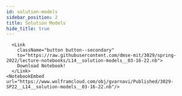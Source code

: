 ```yaml
---
id: solution-models
sidebar_position: 2
title: Solution Models
hide_title: true
---
```




<Tabs lazy>

  <TabItem value="wl-ipynb" label="Wolfram Language - Jupyter">
    <NotebookViewer notebookURL="https://github.com/dmse-mit/3029/blob/spring-2022/lecture-notebooks/L14__solution-models__03-16-22.ipynb" />
  </TabItem>

  <TabItem value="wl-nb" label="Wolfram Language" default>
  
      <Link
        className="button button--secondary"
        to="https://raw.githubusercontent.com/dmse-mit/3029/spring-2022/lecture-notebooks/L14__solution-models__03-16-22.nb">
        Download Notebook!
      </Link>
    <NotebookEmbed url="https://www.wolframcloud.com/obj/gvarnavi/Published/3029-SP22__L14__solution-models__03-16-22.nb"/>

  </TabItem>

</Tabs>

